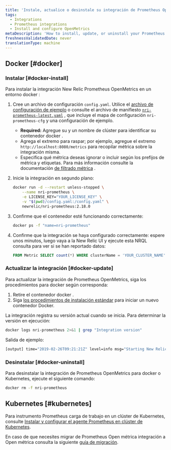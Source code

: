 ```yaml
---
title: 'Instale, actualice o desinstale su integración de Prometheus OpenMetrics'
tags:
  - Integrations
  - Prometheus integrations
  - Install and configure OpenMetrics
metaDescription: 'How to install, update, or uninstall your Prometheus OpenMetrics integration with New Relic for your Docker or Kubernetes environment.'
freshnessValidatedDate: never
translationType: machine
---
```


## Docker [#docker]

### Instalar [#docker-install]

Para instalar la integración New Relic Prometheus OpenMetrics en un entorno docker :

1. Cree un archivo de configuración `config.yaml`. Utilice el [archivo de configuración de ejemplo](/docs/integrations/prometheus-integrations/install-configure/configure-prometheus-openmetrics-integration#example-configuration-file) o consulte el archivo de manifiesto [`nri-prometheus-latest.yaml`](https://download.newrelic.com/infrastructure_agent/integrations/kubernetes/nri-prometheus-latest.yaml) , que incluye el mapa de configuración `nri-prometheus-cfg` y una configuración de ejemplo.

   * <DNT>**Required:**</DNT> Agregue su <InlinePopover type="licenseKey" />y un nombre de clúster para identificar su contenedor docker .
   * Agrega el extremo para raspar; por ejemplo, agregue el extremo `http://localhost:8080/metrics` para recopilar métrica sobre la integración misma.
   * Especifica qué métrica deseas ignorar o incluir según los prefijos de métrica y etiquetas. Para más información consulte la documentación [de filtrado métrica](/docs/infrastructure/prometheus-integrations/install-configure-prometheus-agent/setup-prometheus-agent/#drop-keep-metrics) .

2. Inicie la integración en segundo plano:

   ```sh
   docker run -d --restart unless-stopped \
       --name nri-prometheus \
       -e LICENSE_KEY="YOUR_LICENSE_KEY" \
       -v "$(pwd)/config.yaml:/config.yaml" \
       newrelic/nri-prometheus:2.18.0
   ```

3. Confirme que el contenedor esté funcionando correctamente:

   ```sh
   docker ps -f "name=nri-prometheus"
   ```

4. Confirme que la integración se haya configurado correctamente: espere unos minutos, luego vaya a la New Relic UI y ejecute esta NRQL consulta para ver si se han reportado datos:

   ```sql
   FROM Metric SELECT count(*) WHERE clusterName = 'YOUR_CLUSTER_NAME' SINCE 1 hour ago
   ```

<InstallFeedback />

### Actualizar la integración [#docker-update]

Para actualizar la integración de Prometheus OpenMetrics, siga los procedimientos para docker según corresponda:

1. Retire el contenedor docker .
2. Siga [los procedimientos de instalación estándar](#docker-install) para iniciar un nuevo contenedor Docker.

La integración registra su versión actual cuando se inicia. Para determinar la versión en ejecución:

```sh
docker logs nri-prometheus 2>&1 | grep "Integration version"
```

Salida de ejemplo:

```sh
[output] time="2019-02-26T09:21:21Z" level=info msg="Starting New Relic's Prometheus OpenMetrics Integration version 1.0.0"
```

### Desinstalar [#docker-uninstall]

Para desinstalar la integración de Prometheus OpenMetrics para docker o Kubernetes, ejecute el siguiente comando:

```sh
docker rm -f nri-prometheus
```

## Kubernetes [#kubernetes]

Para instrumento Prometheus carga de trabajo en un clúster de Kubernetes, consulte [Instalar y configurar el agente Prometheus en clúster de Kubernetes](/docs/infrastructure/prometheus-integrations/install-configure-prometheus-agent/install-prometheus-agent).

En caso de que necesites migrar de Prometheus Open métrica integración a Open métrica consulta la siguiente [guía de migración](/docs/infrastructure/prometheus-integrations/install-configure-prometheus-agent/migration-guide).